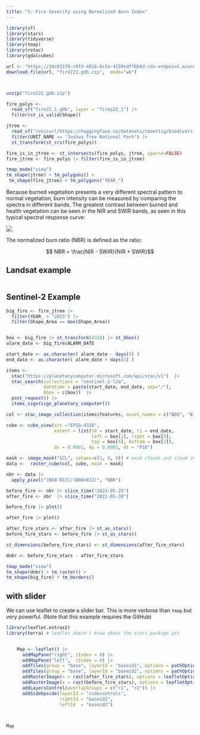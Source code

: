 ```yaml
---
title: "5: Fire Severity using Normalized Burn Index"
---
```


```r
library(sf)
library(stars)
library(tidyverse)
library(tmap)
library(rstac)
library(gdalcubes)
```



```r

url <- "https://34c031f8-c9fd-4018-8c5a-4159cdff6b0d-cdn-endpoint.azureedge.net/-/media/calfire-website/what-we-do/fire-resource-assessment-program---frap/gis-data/april-2023/fire221gdb.zip?rev=9e3e1e5e61e242d5b2994d666d72a91a&hash=F424990CD64BB7C4CF01C6CE211C0A59"
download.file(url, "fire221.gdb.zip",  mode="wb")



unzip("fire221.gdb.zip")
```

```r
fire_polys <- 
  read_sf("fire22_1.gdb", layer = "firep22_1") |> 
  filter(st_is_valid(Shape))
```

```r
jtree <- 
  read_sf("/vsicurl/https://huggingface.co/datasets/cboettig/biodiversity/resolve/main/data/NPS.gdb") |> 
  filter(UNIT_NAME == "Joshua Tree National Park") |> 
  st_transform(st_crs(fire_polys))
```

```r
fire_is_in_jtree <- st_intersects(fire_polys, jtree, sparse=FALSE)
fire_jtree <- fire_polys |> filter(fire_is_in_jtree)
```



```r
tmap_mode("view")
tm_shape(jtree) + tm_polygons() + 
 tm_shape(fire_jtree) + tm_polygons("YEAR_")
```

Because burned vegetation presents a very different spectral pattern to normal vegetation, burn intensity can be measured by comparing the spectra in different bands.  The greatest contrast between burned and health vegetation can be seen in the NIR and SWIR bands, as seen in this typical spectral response curve:


![](nbr.png)

The normalized burn ratio (NBR) is defined as the ratio:

$$ NBR = \frac{NIR - SWIR}{NIR + SWIR}$$


## Landsat example


```r


```

## Sentinel-2 Example

```r
big_fire <- fire_jtree |> 
  filter(YEAR_ > "2015") |> 
  filter(Shape_Area == max(Shape_Area)) 


box <- big_fire |> st_transform(4326) |> st_bbox() 
alarm_date <- big_fire$ALARM_DATE
```



```r
start_date <- as.character( alarm_date - days(5) )
end_date <- as.character( alarm_date + days(5) )

items <-  
  stac("https://planetarycomputer.microsoft.com/api/stac/v1")  |>
  stac_search(collections = "sentinel-2-l2a",
              datetime = paste(start_date, end_date, sep="/"),
              bbox = c(box))  |>
  post_request() |>
  items_sign(sign_planetary_computer())

```



```r
col <- stac_image_collection(items$features, asset_names = c("B08", "B12", "SCL"))

cube <- cube_view(srs ="EPSG:4326",
                  extent = list(t0 = start_date, t1 = end_date,
                                left = box[1], right = box[3],
                                top = box[4], bottom = box[2]),
                  dx = 0.0001, dy = 0.0001, dt = "P1D")

mask <- image_mask("SCL", values=c(3, 8, 9)) # mask clouds and cloud shadows
data <-  raster_cube(col, cube, mask = mask)
```


```r
nbr <- data |> 
  apply_pixel("(B08-B12)/(B08+B12)", "NBR") 

before_fire <- nbr |> slice_time("2022-05-25") 
after_fire <- nbr  |> slice_time("2022-05-30")
```

```r
before_fire |> plot()

```

```r
after_fire |> plot()

```
```r
after_fire_stars <- after_fire |> st_as_stars()
before_fire_stars <- before_fire |> st_as_stars()

st_dimensions(before_fire_stars) <- st_dimensions(after_fire_stars)

dnbr <- before_fire_stars - after_fire_stars
```

```r
tmap_mode("view")
tm_shape(dnbr) + tm_raster() +
tm_shape(big_fire) + tm_borders() 
```



## with slider

We can use leaflet to create a slider bar.  This is more verbose than `tmap` but very powerful.  (Note that this example requires the GitHub)

```r
library(leaflet.extras2)
library(terra) # leaflet doesn't know about the stars package yet


    Map <- leaflet() |> 
      addMapPane("right", zIndex = 0) |> 
      addMapPane("left",  zIndex = 0) |>
      addTiles(group = "base", layerId = "baseid1", options = pathOptions(pane = "right")) |> 
      addTiles(group = "base", layerId = "baseid2", options = pathOptions(pane = "left")) |> 
      addRasterImage(x = rast(after_fire_stars), options = leafletOptions(pane = "right"), group = "r1") |> 
      addRasterImage(x = rast(before_fire_stars), options = leafletOptions(pane = "left"), group = "r2") |> 
      addLayersControl(overlayGroups = c("r1", "r2")) |>  
      addSidebyside(layerId = "sidecontrols",
                    rightId = "baseid1",
                    leftId  = "baseid2")
    


Map

```